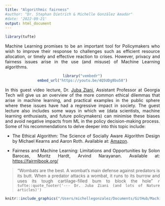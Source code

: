 ```yaml
---
title: "Algorithmic fairness"
#author: "Dr. Stephan Dietrich & Michelle González Amador"
#date: '2022-09-21'
output: html_document
---
```

<style>
    body {
    text-align: justify}
</style>

```r
library(tufte)
```

Machine Learning promises to be an important tool for Policymakers who wish to improve their response to challenges such as efficient resource allocation, or timely and effective reaction to crises. However, privacy and fairness issues arise in the use (and misuse) of Machine Learning algorithms. 

<center>
```r
library("vembedr")
embed_url("https://youtu.be/4Q5UDg8bu58")
```
</center>

In this guest video lecture, Dr. [Juba Ziani](https://www.juba-ziani.com/), Assistant Professor at Georgia Tech will give us an overview of the more common ethical dilemmas that arise in machine learning, and practical examples in the public sphere where these issues have had a regressive impact in society. The guest lecture also includes some ways in which we (data scientists, machine learning enthusiasts, and future policymakers) can minimise these biases and avoid negative impacts from ML in the policy decision-making process. Some of his recommendations to delve deeper into this topic include:

- The Ethical Algorithm: The Science of Socially Aware Algorithm Design by Michael Kearns and Aaron Roth. Available at: [Amazon](https://www.amazon.com/Ethical-Algorithm-Science-Socially-Design/dp/0190948205).

- Fairness and Machine Learning: Limitations and Opportunities by Solon Barocas, Moritz Hardt, Arvind Narayanan. Available at: [https://fairmlbook.org/](https://fairmlbook.org/)


> "Wombats are the best. A wombat's main defense against predators is its butt. When a predator attacks a wombat, it runs to its burrow and uses its tough cartilage-filled bum to block the hole" 
> `r tufte::quote_footer('--- Dr. Juba Ziani (and lots of Nature articles)')`

<center>
```r
knitr::include_graphics("/Users/michellegonzalez/Documents/GitHub/Machine-Learning-for-Public-Policy/wombat.png")
```
</center>


